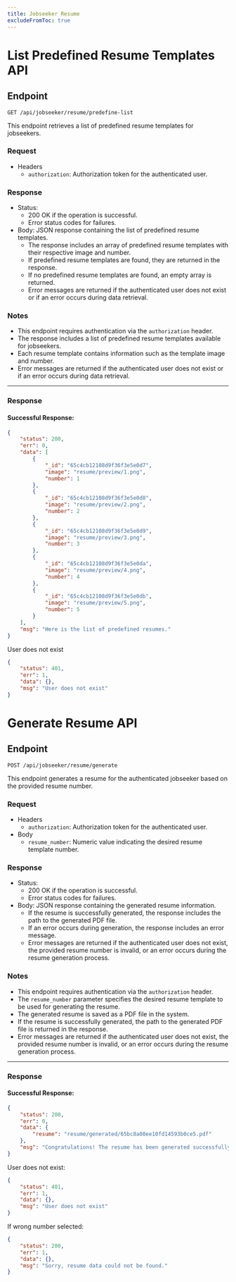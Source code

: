 ```yaml
---
title: Jobseeker Resume
excludeFromToc: true
---
```






# List Predefined Resume Templates API

## Endpoint

`GET /api/jobseeker/resume/predefine-list`

This endpoint retrieves a list of predefined resume templates for jobseekers.

### Request

- Headers
  - `authorization`: Authorization token for the authenticated user.

### Response

- Status: 
  - 200 OK if the operation is successful.
  - Error status codes for failures.
- Body: JSON response containing the list of predefined resume templates.
  - The response includes an array of predefined resume templates with their respective image and number.
  - If predefined resume templates are found, they are returned in the response.
  - If no predefined resume templates are found, an empty array is returned.
  - Error messages are returned if the authenticated user does not exist or if an error occurs during data retrieval.

### Notes

- This endpoint requires authentication via the `authorization` header.
- The response includes a list of predefined resume templates available for jobseekers.
- Each resume template contains information such as the template image and number.
- Error messages are returned if the authenticated user does not exist or if an error occurs during data retrieval.

---
### Response

#### Successful Response:

```json
{
    "status": 200,
    "err": 0,
    "data": [
        {
            "_id": "65c4cb12108d9f36f3e5e0d7",
            "image": "resume/preview/1.png",
            "number": 1
        },
        {
            "_id": "65c4cb12108d9f36f3e5e0d8",
            "image": "resume/preview/2.png",
            "number": 2
        },
        {
            "_id": "65c4cb12108d9f36f3e5e0d9",
            "image": "resume/preview/3.png",
            "number": 3
        },
        {
            "_id": "65c4cb12108d9f36f3e5e0da",
            "image": "resume/preview/4.png",
            "number": 4
        },
        {
            "_id": "65c4cb12108d9f36f3e5e0db",
            "image": "resume/preview/5.png",
            "number": 5
        }
    ],
    "msg": "Here is the list of predefined resumes."
}
```

User does not exist

```json
{
    "status": 401,
    "err": 1,
    "data": {},
    "msg": "User does not exist"
}
```





# Generate Resume API

## Endpoint

`POST /api/jobseeker/resume/generate`

This endpoint generates a resume for the authenticated jobseeker based on the provided resume number.

### Request

- Headers
  - `authorization`: Authorization token for the authenticated user.
- Body
  - `resume_number`: Numeric value indicating the desired resume template number.

### Response

- Status: 
  - 200 OK if the operation is successful.
  - Error status codes for failures.
- Body: JSON response containing the generated resume information.
  - If the resume is successfully generated, the response includes the path to the generated PDF file.
  - If an error occurs during generation, the response includes an error message.
  - Error messages are returned if the authenticated user does not exist, the provided resume number is invalid, or an error occurs during the resume generation process.

### Notes

- This endpoint requires authentication via the `authorization` header.
- The `resume_number` parameter specifies the desired resume template to be used for generating the resume.
- The generated resume is saved as a PDF file in the system.
- If the resume is successfully generated, the path to the generated PDF file is returned in the response.
- Error messages are returned if the authenticated user does not exist, the provided resume number is invalid, or an error occurs during the resume generation process.

---

### Response

#### Successful Response:

```json
{
    "status": 200,
    "err": 0,
    "data": {
        "resume": "resume/generated/65bc8a08ee10fd14593b0ce5.pdf"
    },
    "msg": "Congratulations! The resume has been generated successfully."
}
```

User does not exist:

```json
{
    "status": 401,
    "err": 1,
    "data": {},
    "msg": "User does not exist"
}
```

If wrong number selected:
```json
{
    "status": 200,
    "err": 1,
    "data": {},
    "msg": "Sorry, resume data could not be found."
}
```